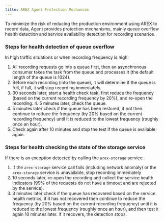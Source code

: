 ```yaml
---
title: AREX Agent Protection Mechanism
---
```


To minimize the risk of reducing the production environment using AREX to record data, Agent provides protection mechanisms, mainly queue overflow health detection and service availability detection for recording scenarios.

### Steps for health detection of queue overflow

In high traffic situations or when recording frequency is high:

1. All recording requests go into a queue first, then an asynchronous consumer takes the task from the queue and processes it (the default length of the queue is 1024).
2. Before each recording (into the queue), it will determine if the queue is full, if full, it will stop recording immediately.
3. 30 seconds later, start a health check task, first reduce the frequency (based on the current recording frequency by 20%), and re-open the recording. 4. 5 minutes later, check the queue.
4. 5 minutes later check if the queue has been restored, if not then continue to reduce the frequency (by 20% based on the current recording frequency) until it is reduced to the lowest frequency (roughly once an hour).
5. Check again after 10 minutes and stop the test if the queue is available again.

### Steps for health checking the state of the storage service

If there is an exception detected by calling the `arex-storage` service:

1. If the `arex-storage` service call fails (including network anomaly) or the `arex-storage` service is unavailable, stop recording immediately
2. 10 seconds later, re-open the recording and collect the service health indicators (99% of the requests do not have a timeout and are rejected by the service).
3. 3 minutes later check if the queue has recovered based on the service health metrics, if it has not recovered then continue to reduce the frequency (by 20% based on the current recording frequency) until it is reduced to the lowest frequency (roughly once an hour), and then test it again 10 minutes later. If it recovers, the detection stops.
